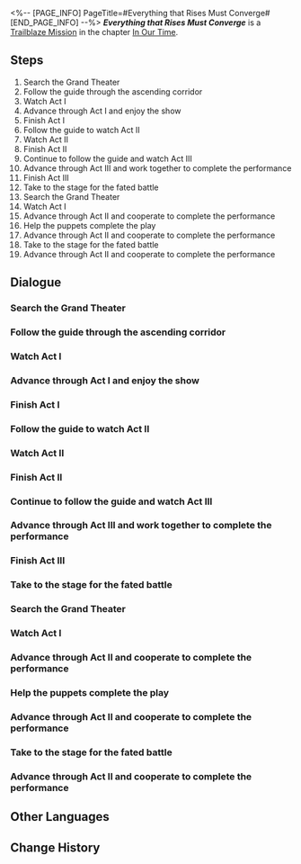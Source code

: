 <%-- [PAGE_INFO]
PageTitle=#Everything that Rises Must Converge#
[END_PAGE_INFO] --%>
{{Stub|Dialogue.}}
{{Mission Infobox
|id            = 1032902
|title         = 
|image         = <!--Mission Everything that Rises Must Converge.png-->
|type          = Trailblaze
|event_name    = 
|chapter       = In Our Time
|requirements  = [[Trailblaze Mission]] ''[[Everything that Rises Must Converge]]'' completed
|summary       = <!--official mission summary from Fate's Atlas-->
|characters    = Trailblazer
|startLocation = [[<!--starting world-->]] - [[<!--starting area-->]]
|world         = <!--starting world-->
|area          = <!--starting area-->
|prev          = 
|next          = The Sun Also Rises
|rewards       = Trailblaze EXP*800; Stellar Jade*100; Lost Crystal*12; Clock Credits*400; "Lux Aeterna"*1 { text = "Lux Aeterna" }; "Hosanna in Excelsis"*1 { text = "Hosanna in Excelsis" }; Credit*160,000
}}
'''''Everything that Rises Must Converge''''' is a [[Trailblaze Mission]] in the chapter [[In Our Time]].

==Steps==
# Search the Grand Theater
# Follow the guide through the ascending corridor
# Watch Act I
# Advance through Act I and enjoy the show
# Finish Act I
# Follow the guide to watch Act II
# Watch Act II
# Finish Act II
# Continue to follow the guide and watch Act III
# Advance through Act III and work together to complete the performance
# Finish Act III
# Take to the stage for the fated battle
# Search the Grand Theater
# Watch Act I
# Advance through Act II and cooperate to complete the performance
# Help the puppets complete the play
# Advance through Act II and cooperate to complete the performance
# Take to the stage for the fated battle
# Advance through Act II and cooperate to complete the performance

<!--
==Gameplay Notes==

--><!--
==Trial Character==

-->
==Dialogue==
{{Stub Dialogue}}
{{Dialogue Start}}
:{{tx}}
{{Dialogue End}}

===Search the Grand Theater===
{{Mission Description|type=trailblaze|location=<!--to be added-->|update|You accepted Sunday's invitation to a duel and arrived safely at the Penacony Grand Theater, where the destiny of Penacony and the universe itself will be decided. However, you cannot see a single soul inside the vast theater. Only the sounds of your footsteps, breathing, and heartbeats echo through its long corridors.<br />Just what is the Oak Family Head scheming? You must take absolute caution not to fall into this traitor's trap.}}
{{Dialogue Start}}
:{{tx}}
{{Dialogue End}}

===Follow the guide through the ascending corridor===
{{Mission Description|type=trailblaze|location=<!--to be added-->|update|You find Sunday awaiting you all behind the stage curtains. Before the festival begins, he invites you all to watch three prologue stage plays, following a long-held Asdana tradition.<br /><br />"History is a mirror. It reflects the true face of the universe. We can take this opportunity to gain a deeper understanding of the history of Penacony and the Aeon."<br />"From this, the contours of the future... will naturally present themselves."}}
{{Dialogue Start}}
:{{tx}}
{{Dialogue End}}

===Watch Act I===
{{Mission Description|type=trailblaze|location=<!--to be added-->|update|...<br /><br />Halted Traveler: "Greetings, travelers. I am another traveler who arrived here before you."<br />Halted Traveler: "This place has been a crowded and confined prison till very recently, but now I and the other prisoners want to make it into a paradise."<br /><br />Halted Traveler: "Please keep walking forward, traveler. I have some things I would like to have your help with at the end of the journey."<br />Halted Traveler: "I hope you will like this... "Land of Dreams," built atop the scorched barren earth."<br /><br />...}}
{{Dialogue Start}}
:{{tx}}
{{Dialogue End}}

===Advance through Act I and enjoy the show===
{{Mission Description|type=trailblaze|location=<!--to be added-->|update|<br /><br />Woeful Prisoner: "They say that if we are to abandon them and choose a new master, they will force us to drink from boiling springs and feed on thorny vines!"<br />Fearful Prisoner: "They say that if we place our love on freedom over our imprisonment, we are sure to die in the bed we have made for ourselves!"<br /><br />Halted Traveler: "I have already cleared all obstacles that lay before you, now you will never have to do that which you do not desire again."<br />Cowardly Prisoner: "But their power prevents us from doing what we want to!"<br /><br />Halted Traveler: "You have repaid your debts. Now is the time for you to earn your own fortunes."<br />Fearful Prisoner: "But I do not deserve to have any fortune besides that which they command me to have."<br /><br />...}}
{{Dialogue Start}}
:{{tx}}
{{Dialogue End}}

===Finish Act I===
{{Mission Description|type=trailblaze|location=<!--to be added-->|update|I want to be with those who were cast out<br />to walk barefoot over paths paved with shards of glass<br /><br />I want to be with those who are hated<br />to walk naked through valleys embedded with a thousand blades<br /><br />I want to walk with the blasphemers<br />bleeding as we tread over the corpses of the gods<br />I want to raise up a battle cry for all the traitors<br />I want to be martyred for the heretics<br /><br />As long as the pure saints still burn<br />I will never extinguish my flames of dishonor}}
{{Dialogue Start}}
:{{tx}}
{{Dialogue End}}

===Follow the guide to watch Act II===
{{Mission Description|type=trailblaze|location=<!--to be added-->|update|...<br /><br />Butler: "Welcome to this great mansion, guests from afar."<br />Butler: "However, I regret to inform you that our master is not here at present. We three servants are the only people who can receive you currently."<br /><br />Accountant: "The master has been gone for quite some time. Who is to take control of this great mansion?"<br />Advisor: "Naturally that must be the master's most loyal and humble, yet noble servant."<br /><br />...}}
{{Dialogue Start}}
:{{tx}}
{{Dialogue End}}

===Watch Act II===
{{Dialogue Start}}
:{{tx}}
{{Dialogue End}}

===Finish Act II===
{{Mission Description|type=trailblaze|location=<!--to be added-->|update|Snow falls across all of Asdana<br />It has buried the budding growth of ancient times<br />It has buried the echoing roar of the great river<br />It has buried the letters in the cells<br />It has buried the sonorous whispers of the dying gods<br /><br />Snow falls across all of Asdana<br />The sky is on the brink of collapse, the earth is burdened beyond salvation<br />At the end of the silver universe<br />The rising sun sprouts new buds<br /><br />The buds summon the arrival of a new era, as the wind whispers its monologue through the branches and leaves<br />The master shall never return<br />The master shall never return}}
{{Dialogue Start}}
:{{tx}}
{{Dialogue End}}

===Continue to follow the guide and watch Act III===
{{Mission Description|type=trailblaze|location=<!--to be added-->|update|...<br /><br />Butler: "Welcome once again to this great mansion, guests from afar."<br />Butler: "Your timing could not be more perfect. We are about to hold a banquet to bid a solemn farewell to our former ruler."<br /><br />Tax Collector: "Without a ruler, who would take responsibility for the people?"<br />Chancellor: "If the people lack the vision to see the distant future, it is our duty to make choices for them and assume responsibility."<br /><br />...}}
{{Dialogue Start}}
:{{tx}}
{{Dialogue End}}

===Advance through Act III and work together to complete the performance===
{{Mission Description|type=trailblaze|location=<!--to be added-->|update|...<br /><br />General: "Without a ruler, who would protect the weak and fight back against the tyrants?"<br />Chancellor: "We must assist each other in protecting the weak, just as we must assist each other in opposing the tyrannical."<br /><br />Jester: "Without a ruler, who will make the stars follow their paths, the tides rise and fall, and allow life to grow?"<br />Chancellor: "These things did as they will long before the ruler appeared, just as they will continue to do with rulers gone."<br /><br />Minister: "However, now that we have bid farewell to our ruler. Who shall take their place?"<br />Chancellor: "We no longer require a ruler, for we were originally all rulers who stand above all things."<br /><br />...}}
{{Dialogue Start}}
:{{tx}}
{{Dialogue End}}

===Finish Act III===
{{Mission Description|type=trailblaze|location=<!--to be added-->|update|I am a shadow outside the future, glimmering beyond the light of memory<br />No need to remember me forever, allow me tranquility before I die<br />I shall become your body, or<br />Speak within your soul<br /><br />I fall from the infinite spiral staircase that stretches out, slowly falling towards the future<br />No need to remember me forever, or attempt to catch me<br />My silhouette in your heart<br />Is bound to crisscross with other experiences<br /><br />I pass in the silent night, leaving traces impossible to see<br />No need to remember me forever, or recall the soul of this dream<br />All that is mine are found to fall<br />And you will overcome its weakness}}
{{Dialogue Start}}
:{{tx}}
{{Dialogue End}}

===Take to the stage for the fated battle===
{{Mission Description|type=trailblaze|location=<!--to be added-->|update|2:1 THEY gave "meaning" to all in existence and all of heaven and earth were made perfect. Hence, THEY rested from THEIR work of creation.<br />2:2 However, the masses cried out once more to Ena that the blood of the great Aeon must be spilt.<br />2:3 You use "the Order" to define all of creation, yet make us aware that we are naught more than your puppets.<br />2:4 It was on that day that all of creation united as one, and cast the divine into the pit of destruction.<br />2:5 This is how it came to pass. This was the seventh day.<br />2:6 All of existence exclaimed out in joy and their voices of celebration shook the very earth. In that moment, the stars sang in great unison.<br /><br />"The world is at harmony, the stars shine together, praise be to the Great One!"<br />"The Order is dead! The Order is dead! The Order is dead!"}}
{{Dialogue Start}}
:{{tx}}
{{Dialogue End}}

===Search the Grand Theater===
{{Dialogue Start}}
:{{tx}}
{{Dialogue End}}

===Watch Act I===
{{Mission Description|type=trailblaze|location=<!--to be added-->|update|...<br /><br />Halted Traveler: "Greetings, travelers. I am another traveler who arrived here before you."<br />Halted Traveler: "This place has been a crowded and confined prison till very recently, but now I and the other prisoners want to make it into a paradise."<br /><br />Halted Traveler: "Please keep walking forward, traveler. I have some things I would like to have your help with at the end of the journey."<br />Halted Traveler: "I hope you will like this... "Land of Dreams," built atop the scorched barren earth."<br /><br />...}}
{{Dialogue Start}}
:{{tx}}
{{Dialogue End}}

===Advance through Act II and cooperate to complete the performance===
{{Mission Description|type=trailblaze|location=<!--to be added-->|update|...<br /><br />Merchant: "Accountant! We are both loyal servants to our master. We should use our loyalty to encourage each other! How could you scheme against me!"<br />Accountant: "Because the master crafted you from clay, and me from fire. I am more noble than you!"<br /><br />Accountant: "You have never served the old master and will never understand his true power. Our freedom is his to give and take as he pleases! How dare you cross arms with me?"<br />Artist: "Because the master crafted you with fire, and me from radiance. I am more noble than you!"<br />Retainer: "Because the master crafted you from fire and me with blood, I am more noble than you!"<br />Advisor: "The master will return! The servant who serves THEM with the most loyalty, the most humility, and yet the most noble &mdash; he would be that devoted believer who never robbed or fought what was not his."<br />New Master: "As for me... I shall forge new bonds of Kinship and liberate you from the clutches of death."<br /><br />...}}
{{Dialogue Start}}
:{{tx}}
{{Dialogue End}}

===Help the puppets complete the play===
{{Mission Description|type=trailblaze|location=<!--to be added-->|update|...<br /><br />New Master: "Guests from afar, I would ask that you help this household break free from the harm caused by this hidden instigator."<br />Butler: "I wish for them to regain the calmness of rationality, to no longer be controlled by falsehoods and instigated by fantasy."<br /><br />Butler: "Forty nine days after he left this household, the master passed in an unforeseen accident."<br />Butler: "In the three hundred years since, his servants have fought and battled ceaselessly. That was until the day that they saw a false vision of their long-since deceased master."<br />Butler: "I beg you, guests from afar... Use calmness to restore their rationality and restore this great mansion."<br /><br />...}}
{{Dialogue Start}}
:{{tx}}
{{Dialogue End}}

===Advance through Act II and cooperate to complete the performance===
{{Mission Description|type=trailblaze|location=<!--to be added-->|update|...<br /><br />Merchant: "Accountant! We are both loyal servants to our master. We should use our loyalty to encourage each other! How could you scheme against me!"<br />Accountant: "Because the master crafted you from clay, and me from fire. I am more noble than you!"<br /><br />Accountant: "You have never served the old master and will never understand his true power. Our freedom is his to give and take as he pleases! How dare you cross arms with me?"<br />Artist: "Because the master crafted you with fire, and me from radiance. I am more noble than you!"<br />Retainer: "Because the master crafted you from fire and me with blood, I am more noble than you!"<br />Advisor: "The master will return! The servant who serves THEM with the most loyalty, the most humility, and yet the most noble &mdash; he would be that devoted believer who never robbed or fought what was not his."<br />New Master: "As for me... I shall forge new bonds of Kinship and liberate you from the clutches of death."<br /><br />...}}
{{Dialogue Start}}
:{{tx}}
{{Dialogue End}}

===Take to the stage for the fated battle===
{{Dialogue Start}}
:{{tx}}
{{Dialogue End}}

===Advance through Act II and cooperate to complete the performance===
{{Dialogue Start}}
:{{tx}}
{{Dialogue End}}

==Other Languages==
{{Other Languages
|en   = Everything that Rises Must Converge
|zhs  = 上升的一切必将汇合
|zht  = 上升的一切必將會合
|ja   = 上昇するすべては一点に集まる
|ko   = 오르다 보면 모든 것은 한 곳에 모이게 마련이다
|es   = Todo lo que sube está destinado a converger
|fr   = Tout ce qui s'élève finira par converger
|ru   = На вершине все тропы сходятся
|th   = ทุกสิ่งที่เพิ่มขึ้นล้วนต้องบรรจบกัน
|vi   = Mọi Thứ Dâng Lên Cao Nhất Định Sẽ Hội Tụ
|de   = Alles, was aufsteigt, muss zusammenlaufen
|id   = Semua yang Bangkit Pasti akan Berkumpul
|pt   = Tudo que Ascende Está Destinado a Convergir
}}

==Change History==
{{Change History|2.2}}
